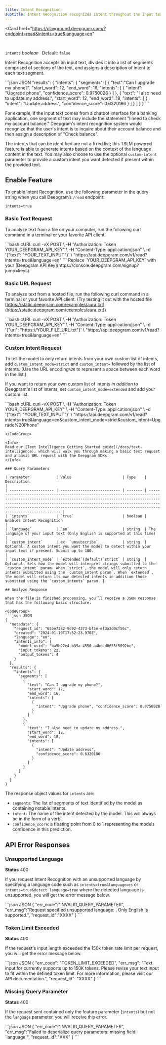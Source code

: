 ```yaml
---
title: Intent Recognition
subtitle: Intent Recognition recognizes intent throughout the input text.
---
```


<Card
    href="https://playground.deepgram.com/?endpoint=read&intents=true&language=en"
>
  <Markdown src="/snippets/playground-card.mdx" />
</Card>
<br/>

`intents` *boolean*   Default: `false`

<div class="flex flex-row gap-2">
  <Markdown src="/snippets/read-batch-available.mdx" /> <Markdown src="/snippets/english.mdx" />
</div>

Intent Recognition accepts an input text, divides it into a list of segments comprised of sections of the text, and assigns a description of intent to each text segment.

<CodeGroup>
  ```json JSON
  "results": {
      "intents": {
        "segments": [
          {
            "text":"Can I upgrade my phone?",
            "start_word": 12,
            "end_word": 16,
            "intents": [
              {
                "intent": "Upgrade phone", "confidence_score": 0.9750028
              }
            ]
          },
          {
            "text": "I also need to update my address.",
            "start_word": 12,
            "end_word": 18,
            "intents": [
              {
                "intent": "Update address",
                "confidence_score": 0.6320186
              }
            ]
          }
        ]
      }
    }
  ```
</CodeGroup>

For example, if the input text comes from a chatbot interface for a banking application, one segment of text may include the statement "I need to check my account balance." Deepgram's intent recognition system would recognize that the user's intent is to inquire about their account balance and then assign a description of "Check balance".

The intents that can be identified are not a fixed list; this TSLM powered feature is able to generate intents based on the context of the language content in the text. You may also choose to use the optional `custom-intent` parameter to provide a custom intent you want detected if present within the provided text.

## Enable Feature

To enable Intent Recognition, use the following parameter in the query string when you call Deepgram’s `/read` endpoint:

`intents=true`

### Basic Text Request

To analyze text from a file on your computer, run the following curl command in a terminal or your favorite API client.

<CodeGroup>
  ```bash cURL
  curl -vX POST \
   -H "Authorization: Token YOUR_DEEPGRAM_API_KEY" \
   -H "Content-Type: application/json" \
   -d '{"text": "YOUR_TEXT_INPUT"}' \
   "https://api.deepgram.com/v1/read?intents=true&language=en"
  ```
</CodeGroup>

<Warning>
  Replace `YOUR_DEEPGRAM_API_KEY` with your [Deepgram API Key](https://console.deepgram.com/signup?jump=keys).
</Warning>

### Basic URL Request

To analyze text from a hosted file, run the following curl command in a terminal or your favorite API client. (Try testing it out with the hosted file [https://static.deepgram.com/examples/aura.txt](https://static.deepgram.com/examples/aura.txt))

<CodeGroup>
  ```bash cURL
  curl -vX POST \
   -H "Authorization: Token YOUR_DEEPGRAM_API_KEY" \
   -H "Content-Type: application/json" \
   -d '{"url": "https://YOUR_FILE_URL.txt"}' \
   "https://api.deepgram.com/v1/read?intents=true&language=en"
  ```
</CodeGroup>

### Custom Intent Request

To tell the model to only return intents from your own custom list of intents, add `custom_intent_mode=strict` and `custom_intent=` followed by the list of intents. (Use the URL encoding`%20` to represent a space between each word in the list.)

If you want to return your own custom list of intents *in addition* to Deegpram's list of intents, set `custom_intent_mode=extended` and add your custom list.

<CodeGroup>
  ```bash cURL
  curl -vX POST \
   -H "Authorization: Token YOUR_DEEPGRAM_API_KEY" \
   -H "Content-Type: application/json" \
   -d '{"text": "YOUR_TEXT_INPUT"}' \
   "https://api.deepgram.com/v1/read?intents=true&language=en&custom_intent_mode=strict&custom_intent=Upgrade%20Phone"

  ```
</CodeGroup>

<Info>
  Read our [Text Intelligence Getting Started guide](/docs/text-intelligence), which will walk you through making a basic text request and a basic URL request with the Deepgram SDKs.
</Info>

### Query Parameters

| Parameter            | Value                       | Type    | Description                                                                                                                                                                                                                                                                                                            |
| -------------------- | --------------------------- | ------- | ---------------------------------------------------------------------------------------------------------------------------------------------------------------------------------------------------------------------------------------------------------------------------------------------------------------------- |
| `intents`            | `true`                      | boolean | Enables Intent Recognition                                                                                                                                                                                                                                                                                             |
| `language`           | `en`                        | string  | The language of your input text (Only English is supported at this time)                                                                                                                                                                                                                                               |
| `custom_intent`      | ex: `unsubscribe`           | string  | Optional. A custom intent you want the model to detect within your input text if present. Submit up to 100.                                                                                                                                                                                                            |
| `custom_intent_mode` | `extended`(default)`strict` | string  | Optional. Sets how the model will interpret strings submitted to the `custom_intent` param. When `strict`, the model will only return intents submitted using the `custom_intent param`. When `extended`, the model will return its own detected intents in addition those submitted using the `custom_intents` param. |

## Analyze Response

When the file is finished processing, you’ll receive a JSON response that has the following basic structure:

<CodeGroup>
  ```json JSON
  {
    "metadata": {
      "request_id": "65be7382-9d92-4373-bf5e-ef3a3d0cf56c",
      "created": "2024-01-19T17:52:23.970Z",
      "language": "en",
      "intents_info": {
        "model_uuid": "ba5b22e4-b39a-4550-a4bc-d8655f5092bc",
        "input_tokens": 22,
        "output_tokens": 4
      }
    },
    "results": {
      "intents": {
        "segments": [
          {
            "text": "Can I upgrade my phone?",
            "start_word": 12,
            "end_word": 16,
            "intents": [
              {
                "intent": "Upgrade phone", "confidence_score": 0.9750028
              }
            ]
          },
          {
            "text": "I also need to update my address.",
            "start_word": 12,
            "end_word": 18,
            "intents": [
              {
                "intent": "Update address",
                "confidence_score": 0.6320186
              }
            ]
          }
        ]
      }
    }
  }
  ```
</CodeGroup>

The response object values for `intents` are:

* `segments`: The list of segments of text identified by the model as containing notable intents.
* `intent`: The name of the intent detected by the model. This will always be in the form of a verb.
* `confidence_score`: a floating point from 0 to 1 representing the models confidence in this prediction.

## API Error Responses

### Unsupported Language

**Status** 400

If you request Intent Recognition with an unsupported language by specifying a language code such as `intents=true&language=es` or `intents=true&detect_language=true` where the detected language is unsupported, you will get the error message below.

<CodeGroup>
  ```json JSON
  {
    "err_code":"INVALID_QUERY_PARAMETER",
    "err_msg":"Request specified unsupported language: <language_name>. Only English is supported.",
    "request_id":"XXXX"
  }
  ```
</CodeGroup>

### Token Limit Exceeded

**Status** 400

If the request's input length exceeded the 150k token rate limit per request, you will get the error message below.

<CodeGroup>
  ```json JSON
  {
    "err_code": "TOKEN_LIMIT_EXCEEDED",
    "err_msg": "Text input for <api_name> currently supports up to 150K tokens. Please revise your text input to fit within the defined token limit. For more information, please visit our API documentation.",
    "request_id": "XXXX"
  }
  ```
</CodeGroup>

### Missing Query Parameter

**Status** 400

If the request sent contained only the feature parameter (`intents`) but not the `language` parameter, you will receive this error.

<CodeGroup>
  ```json JSON
  {
    "err_code":"INVALID_QUERY_PARAMETER",
    "err_msg":"Failed to deserialize query parameters: missing field `language`",
    "request_id":"XXX"
  }
  ```
</CodeGroup>
